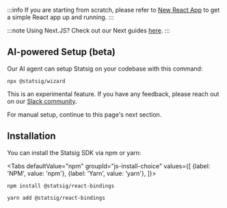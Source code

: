 
:::info
If you are starting from scratch, please refer to [New React App](https://react.dev/learn/build-a-react-app-from-scratch) to get a simple React app up and running.
:::

:::note
Using Next.JS? Check out our Next guides [here](/client/javascript-sdk/next-js).
:::

## AI-powered Setup (beta)

Our AI agent can setup Statsig on your codebase with this command:

```shell
npx @statsig/wizard
```

This is an experimental feature. If you have any feedback, please reach out on our [Slack community](https://statsig.com/slack).

For manual setup, continue to this page's next section.

## Installation

You can install the Statsig SDK via npm or yarn:

<Tabs
  defaultValue="npm"
  groupId="js-install-choice"
  values={[
    {label: 'NPM', value: 'npm'},
    {label: 'Yarn', value: 'yarn'},
  ]}>

  <TabItem value="npm">

```shell
npm install @statsig/react-bindings
```

  </TabItem>
  <TabItem value="yarn">

```shell
yarn add @statsig/react-bindings
```

  </TabItem>
</Tabs>

